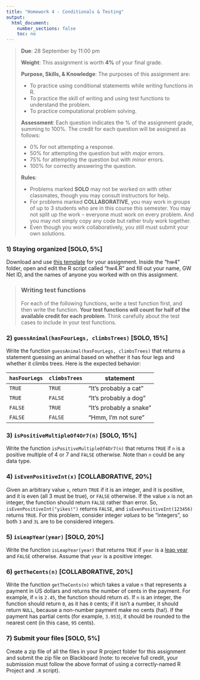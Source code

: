 ```yaml
---
title: "Homework 4 - Conditionals & Testing"
output:
  html_document:
    number_sections: false
    toc: no
---
```


> **Due**: 28 September by 11:00 pm
>
> **Weight**: This assignment is worth **4%** of your final grade.
>
> **Purpose, Skills, & Knowledge**: The purposes of this assignment are:
>
> - To practice using conditional statements while writing functions in R.
> - To practice the skill of writing and using test functions to understand the problem.
> - To practice computational problem solving.
>
> **Assessment**: Each question indicates the % of the assignment grade, summing to 100%. The credit for each question will be assigned as follows:
>
> - 0% for not attempting a response.
> - 50% for attempting the question but with _major_ errors.
> - 75% for attempting the question but with _minor_ errors.
> - 100% for correctly answering the question.
>
> **Rules**:
>
> - Problems marked **SOLO** may not be worked on with other classmates, though you may consult instructors for help.
> - For problems marked **COLLABORATIVE**, you may work in groups of up to 3 students who are in this course this semester. You may not split up the work -- everyone must work on every problem. And you may not simply copy any code but rather truly work together.
> - Even though you work collaboratively, you still must submit your own solutions.

### 1) Staying organized [SOLO, 5%]

Download and use [this template](hw_templates/hw4.zip) for your assignment. Inside the "hw4" folder, open and edit the R script called "hw4.R" and fill out your name, GW Net ID, and the names of anyone you worked with on this assignment.

> ### **Writing test functions**
> For each of the following functions, write a test function first, and then write the function. **Your test functions will count for half of the available credit for each problem**. Think carefully about the test cases to include in your test functions.

### 2) `guessAnimal(hasFourLegs, climbsTrees)` [SOLO, 15%]

Write the function `guessAnimal(hasFourLegs, climbsTrees)` that returns a statement guessing an animal based on whether it has four legs and whether it climbs trees. Here is the expected behavior:

<div style="width:500px">
`hasFourLegs` | `climbsTrees` | statement
--------------|---------------|-------------
`TRUE`  | `TRUE`  | "It's probably a cat"
`TRUE`  | `FALSE` | "It's probably a dog"
`FALSE` | `TRUE`  | "It's probably a snake"
`FALSE` | `FALSE` | "Hmm, I'm not sure"
</div>

### 3) `isPositiveMultipleOf4Or7(n)` [SOLO, 15%]

Write the function `isPositiveMultipleOf4Or7(n)` that returns `TRUE` if `n` is a positive multiple of 4 or 7 and `FALSE` otherwise. Note than `n` could be any data type.

### 4) `isEvenPositiveInt(x)` [COLLABORATIVE, 20%]

Given an arbitrary value `x`, return `TRUE` if it is an integer, and it is positive, and it is even (all 3 must be true), or `FALSE` otherwise. If the value `x` is not an integer, the function should return `FALSE` rather than error. So, `isEvenPositiveInt("yikes!")` returns `FALSE`, and `isEvenPositiveInt(123456)` returns `TRUE`. For this problem, consider integer _values_ to be "integers", so both `3` and `3L` are to be considered integers.

### 5) `isLeapYear(year)` [SOLO, 20%]

Write the function `isLeapYear(year)` that returns `TRUE` if `year` is a [leap year](https://www.mathsisfun.com/leap-years.html) and `FALSE` otherwise. Assume that `year` is a positive integer.

### 6) `getTheCents(n)` [COLLABORATIVE, 20%]

Write the function `getTheCents(n)` which takes a value `n` that represents a payment in US dollars and returns the number of cents in the payment. For example, if `n` is `2.45`, the function should return `45`. If `n` is an integer, the function should return `0`, as it has `0` cents; if it isn't a number, it should return `NULL`, because a non-number payment make no cents (ha!). If the payment has partial cents (for example, `3.953`), it should be rounded to the nearest cent (in this case, `95` cents).

### 7) Submit your files [SOLO, 5%]

Create a zip file of all the files in your R project folder for this assignment and submit the zip file on Blackboard (note: to receive full credit, your submission must follow the above format of using a correctly-named R Project and `.R` script).
